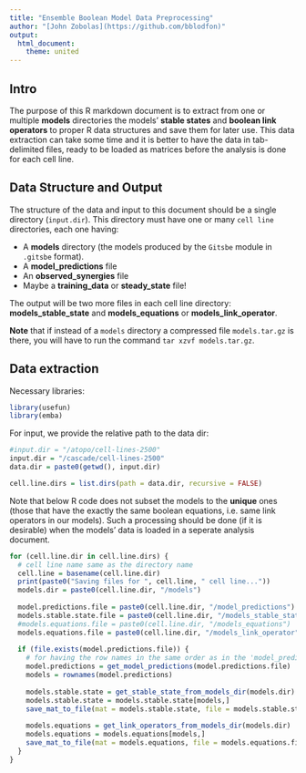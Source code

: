 ```yaml
---
title: "Ensemble Boolean Model Data Preprocessing"
author: "[John Zobolas](https://github.com/bblodfon)"
output: 
  html_document:
    theme: united
---
```


## Intro

The purpose of this R markdown document is to extract from one or multiple 
**models** directories the models' **stable states** and **boolean link 
operators** to proper R data structures and save them for later use. This data 
extraction can take some time and it is better to have the data in tab-delimited
files, ready to be loaded as matrices before the analysis is done for each cell 
line.

## Data Structure and Output

The structure of the data and input to this document should be a 
single directory (`input.dir`). This directory must have
one or many `cell line` directories, each one having:

- A **models** directory (the models produced by the `Gitsbe` module in 
`.gitsbe` format).
- A **model_predictions** file
- An **observed_synergies** file 
- Maybe a **training_data** or **steady_state** file!

The output will be two more files in each cell line directory: **models_stable_state** 
and **models_equations** or **models_link_operator**.

**Note** that if instead of a `models` directory a compressed file `models.tar.gz` is there, you will have to run the command `tar xzvf models.tar.gz`.

## Data extraction

Necessary libraries:
```r
library(usefun)
library(emba)
```

For input, we provide the relative path to the data dir:
```r
#input.dir = "/atopo/cell-lines-2500"
input.dir = "/cascade/cell-lines-2500"
data.dir = paste0(getwd(), input.dir)

cell.line.dirs = list.dirs(path = data.dir, recursive = FALSE)
```

Note that below R code does not subset the models to the **unique** ones 
(those that have the exactly the same boolean equations, i.e. same link 
operators in our models). Such a processing should be done (if it is desirable) 
when the models' data is loaded in a seperate analysis document.

```r
for (cell.line.dir in cell.line.dirs) {
  # cell line name same as the directory name
  cell.line = basename(cell.line.dir)
  print(paste0("Saving files for ", cell.line, " cell line..."))
  models.dir = paste0(cell.line.dir, "/models")
  
  model.predictions.file = paste0(cell.line.dir, "/model_predictions")
  models.stable.state.file = paste0(cell.line.dir, "/models_stable_state")
  #models.equations.file = paste0(cell.line.dir, "/models_equations")
  models.equations.file = paste0(cell.line.dir, "/models_link_operator")
  
  if (file.exists(model.predictions.file)) {
    # for having the row names in the same order as in the 'model_predictions' file
    model.predictions = get_model_predictions(model.predictions.file)
    models = rownames(model.predictions)
  
    models.stable.state = get_stable_state_from_models_dir(models.dir)
    models.stable.state = models.stable.state[models,]
    save_mat_to_file(mat = models.stable.state, file = models.stable.state.file)
  
    models.equations = get_link_operators_from_models_dir(models.dir)
    models.equations = models.equations[models,]
    save_mat_to_file(mat = models.equations, file = models.equations.file) 
  }
}
```
